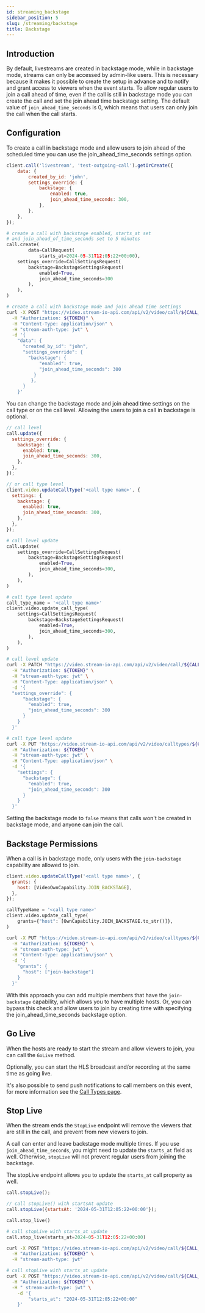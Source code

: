 ```yaml
---
id: streaming_backstage
sidebar_position: 5
slug: /streaming/backstage
title: Backstage
---
```



## Introduction

By default, livestreams are created in backstage mode, while in backstage mode, streams can only be accessed by admin-like users.
This is necessary because it makes it possible to create the setup in advance and to notify and grant access to viewers when the event starts.
To allow regular users to join a call ahead of time, even if the call is still in backstage mode you can create the call and set the join ahead time backstage setting.
The default value of `join_ahead_time_seconds` is 0, which means that users can only join the call when the call starts.

## Configuration

To create a call in backstage mode and allow users to join ahead of the scheduled time you can use the join_ahead_time_seconds settings option.

<Tabs groupId="examples">
<TabItem value="js" label="JavaScript">

```js
client.call('livestream', 'test-outgoing-call').getOrCreate({
    data: {
        created_by_id: 'john',
        settings_override: {
            backstage: {
                enabled: true,
                join_ahead_time_seconds: 300,
            },
        },
    },
});
```

</TabItem>
<TabItem value="py" label="Python">

```py
# create a call with backstage enabled, starts_at set
# and join_ahead_of_time_seconds set to 5 minutes
call.create(
		data=CallRequest(
			starts_at=2024-05-31T12:05:22+00:00),
    settings_override=CallSettingsRequest(
        backstage=BackstageSettingsRequest(
            enabled=True,
            join_ahead_time_seconds=300
        ),
    ),
)
```

</TabItem>

<TabItem value="curl" label="cURL">

```bash
# create a call with backstage mode and join ahead time settings
curl -X POST "https://video.stream-io-api.com/api/v2/video/call/${CALL_TYPE}/${CALL_ID}?api_key=${API_KEY}" \
  -H "Authorization: ${TOKEN}" \
  -H "Content-Type: application/json" \
  -H "stream-auth-type: jwt" \
  -d '{
    "data": {
      "created_by_id": "john",
      "settings_override": {
        "backstage": {
            "enabled": true,
            "join_ahead_time_seconds": 300
          }
         },
      }
    }'
```

</TabItem>
</Tabs>

You can change the backstage mode and join ahead time settings on the call type or on the call level. Allowing the users to join a call in backstage is optional.

<Tabs groupId="examples">
<TabItem value="js" label="JavaScript">

```js
// call level
call.update({
  settings_override: {
    backstage: {
      enabled: true,
      join_ahead_time_seconds: 300,
    },
  },
});

// or call type level
client.video.updateCallType('<call type name>', {
  settings: {
    backstage: {
      enabled: true,
      join_ahead_time_seconds: 300,
    },
  },
});
```

</TabItem>
<TabItem value="py" label="Python">

```py
# call level update
call.update(
    settings_override=CallSettingsRequest(
        backstage=BackstageSettingsRequest(
            enabled=True,
            join_ahead_time_seconds=300,
        ),
    ),
)

# call type level update
call_type_name = '<call type name>'
client.video.update_call_type(
    settings=CallSettingsRequest(
        backstage=BackstageSettingsRequest(
            enabled=True,
            join_ahead_time_seconds=300,
        ),
    ),
)
```

</TabItem>
<TabItem value="curl" label="cURL">

```bash
# call level update
curl -X PATCH "https://video.stream-io-api.com/api/v2/video/call/${CALL_TYPE_NAME}/${CALL_ID}?api_key=${API_KEY}" \
  -H "Authorization: ${TOKEN}" \
  -H "stream-auth-type: jwt" \
  -H "Content-Type: application/json" \
  -d '{
  "settings_override": {
      "backstage": {
        "enabled": true,
        "join_ahead_time_seconds": 300
      }
    }
  }'

# call type level update
curl -X PUT "https://video.stream-io-api.com/api/v2/video/calltypes/${CALL_TYPE_NAME}?api_key=${API_KEY}" \
  -H "Authorization: ${TOKEN}" \
  -H "stream-auth-type: jwt" \
  -H "Content-Type: application/json" \
  -d '{
    "settings": {
      "backstage": {
        "enabled": true,
        "join_ahead_time_seconds": 300
      }
    }
  }'
```

</TabItem>
</Tabs>

Setting the backstage mode to `false` means that calls won't be created in backstage mode, and anyone can join the call.

## Backstage Permissions

When a call is in backstage mode, only users with the `join-backstage` capability are allowed to join.

<Tabs groupId="examples">
<TabItem value="js" label="JavaScript">

```js
client.video.updateCallType('<call type name>', {
  grants: {
    host: [VideoOwnCapability.JOIN_BACKSTAGE],
  },
});
```

</TabItem>
<TabItem value="py" label="Python">

```py
callTypeName = '<call type name>'
client.video.update_call_type(
    grants={"host": [OwnCapability.JOIN_BACKSTAGE.to_str()]},
)
```

</TabItem>
<TabItem value="curl" label="cURL">

```bash
curl -X PUT "https://video.stream-io-api.com/api/v2/video/calltypes/${CALL_TYPE_NAME}?api_key=${API_KEY}" \
  -H "Authorization: ${TOKEN}" \
  -H "stream-auth-type: jwt" \
  -H "Content-Type: application/json" \
  -d '{
    "grants": {
      "host": ["join-backstage"]
    }
  }'
```

</TabItem>
</Tabs>

With this approach you can add multiple members that have the `join-backstage` capability, which allows you to have multiple hosts.
Or, you can bypass this check and allow users to join by creating time with specifying the join_ahead_time_seconds backstage option.

## Go Live

When the hosts are ready to start the stream and allow viewers to join, you can call the `GoLive` method.

Optionally, you can start the HLS broadcast and/or recording at the same time as going live.

<GoLive />

It's also possible to send push notifications to call members on this event, for more information see the [Call Types page](../call_types/builtin/#push-notifications-settings).

## Stop Live

When the stream ends the `StopLive` endpoint will remove the viewers that are still in the call, and prevent from new viewers to join.

A call can enter and leave backstage mode multiple times. If you use `join_ahead_time_seconds`, you might need to update the `starts_at` field as well. Otherwise, `stopLive` will not prevent regular users from joining the backstage.

The stopLive endpoint allows you to update the `starts_at` call property as well.

<Tabs groupId="examples">
<TabItem value="js" label="JavaScript">

```js
call.stopLive();

// call stopLive() with startsAt update
call.stopLive({startsAt: '2024-05-31T12:05:22+00:00'});
```

</TabItem>
<TabItem value="py" label="Python">

```py
call.stop_live()

# call stopLive with starts_at update
call.stop_live(starts_at=2024-05-31T12:05:22+00:00)
```

</TabItem>
<TabItem value="curl" label="cURL">

```bash
curl -X POST "https://video.stream-io-api.com/api/v2/video/call/${CALL_TYPE_NAME}/${CALL_ID}/stop_live?api_key=${API_KEY}" \
  -H "Authorization: ${TOKEN}" \
  -H "stream-auth-type: jwt"

# call stopLive with starts_at update
curl -X POST "https://video.stream-io-api.com/api/v2/video/call/${CALL_TYPE_NAME}/${CALL_ID}/stop_live?api_key=${API_KEY}" \
  -H "Authorization: ${TOKEN}" \
  -H " stream-auth-type: jwt" \
    -d '{
        "starts_at": "2024-05-31T12:05:22+00:00"
    }'
```

</TabItem>
</Tabs>
